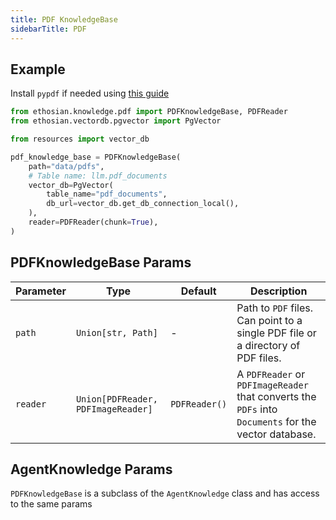 ```yaml
---
title: PDF KnowledgeBase
sidebarTitle: PDF
---
```


## Example

<Note>

Install `pypdf` if needed using [this guide](/how-to/install)

</Note>

```python knowledge_base.py
from ethosian.knowledge.pdf import PDFKnowledgeBase, PDFReader
from ethosian.vectordb.pgvector import PgVector

from resources import vector_db

pdf_knowledge_base = PDFKnowledgeBase(
    path="data/pdfs",
    # Table name: llm.pdf_documents
    vector_db=PgVector(
        table_name="pdf_documents",
        db_url=vector_db.get_db_connection_local(),
    ),
    reader=PDFReader(chunk=True),
)
```

## PDFKnowledgeBase Params

| Parameter | Type | Default | Description |
| --- | --- | --- | --- |
| `path` | `Union[str, Path]` | - | Path to `PDF` files. Can point to a single PDF file or a directory of PDF files. |
| `reader` | `Union[PDFReader, PDFImageReader]` | `PDFReader()` | A `PDFReader` or `PDFImageReader` that converts the `PDFs` into `Documents` for the vector database. |

## AgentKnowledge Params

`PDFKnowledgeBase` is a subclass of the `AgentKnowledge` class and has access to the same params

<Snippet file="kb-base-reference.mdx" />
